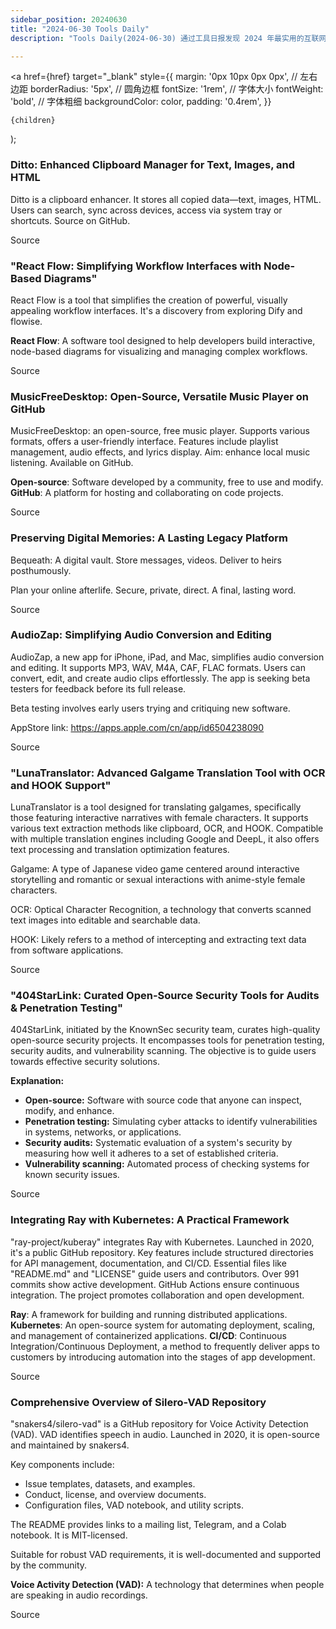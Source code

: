 ```yaml
---
sidebar_position: 20240630
title: "2024-06-30 Tools Daily"
description: "Tools Daily(2024-06-30) 通过工具日报发现 2024 年最实用的互联网软件、AI工具和产品！"

---
```



  <a
    href={href}
    target="_blank"
    style={{
      margin: '0px 10px 0px 0px', // 左右边距
      borderRadius: '5px', // 圆角边框
      fontSize: '1rem', // 字体大小
      fontWeight: 'bold', // 字体粗细
      backgroundColor: color,
      padding: '0.4rem',
    }}
  >
    {children}
  </a>
);

### Ditto: Enhanced Clipboard Manager for Text, Images, and HTML

Ditto is a clipboard enhancer. It stores all copied data—text, images, HTML. Users can search, sync across devices, access via system tray or shortcuts. Source on GitHub.

<Link href="https://x.com/knowledgefxg/status/1807036824428146897" color="#B0C4DE">Source</Link>

### "React Flow: Simplifying Workflow Interfaces with Node-Based Diagrams"

React Flow is a tool that simplifies the creation of powerful, visually appealing workflow interfaces. It's a discovery from exploring Dify and flowise.

**React Flow**: A software tool designed to help developers build interactive, node-based diagrams for visualizing and managing complex workflows.

<Link href="https://x.com/beihuo/status/1807152256866979857" color="#B0C4DE">Source</Link>

### MusicFreeDesktop: Open-Source, Versatile Music Player on GitHub

MusicFreeDesktop: an open-source, free music player. Supports various formats, offers a user-friendly interface. Features include playlist management, audio effects, and lyrics display. Aim: enhance local music listening. Available on GitHub.

**Open-source**: Software developed by a community, free to use and modify.
**GitHub**: A platform for hosting and collaborating on code projects.

<Link href="https://x.com/knowledgefxg/status/1807036814231830975" color="#B0C4DE">Source</Link>

### Preserving Digital Memories: A Lasting Legacy Platform

Bequeath: A digital vault.
Store messages, videos.
Deliver to heirs posthumously.

Plan your online afterlife.
Secure, private, direct.
A final, lasting word.

<Link href="https://www.producthunt.com/posts/bequeath-app" color="#B0C4DE">Source</Link>

### AudioZap: Simplifying Audio Conversion and Editing

AudioZap, a new app for iPhone, iPad, and Mac, simplifies audio conversion and editing. It supports MP3, WAV, M4A, CAF, FLAC formats. Users can convert, edit, and create audio clips effortlessly. The app is seeking beta testers for feedback before its full release.

Beta testing involves early users trying and critiquing new software.

AppStore link: https://apps.apple.com/cn/app/id6504238090

<Link href="https://github.com/ruanyf/weekly/issues/4738" color="#B0C4DE">Source</Link>

### "LunaTranslator: Advanced Galgame Translation Tool with OCR and HOOK Support"

LunaTranslator is a tool designed for translating galgames, specifically those featuring interactive narratives with female characters. It supports various text extraction methods like clipboard, OCR, and HOOK. Compatible with multiple translation engines including Google and DeepL, it also offers text processing and translation optimization features.

Galgame: A type of Japanese video game centered around interactive storytelling and romantic or sexual interactions with anime-style female characters.

OCR: Optical Character Recognition, a technology that converts scanned text images into editable and searchable data.

HOOK: Likely refers to a method of intercepting and extracting text data from software applications.

<Link href="https://x.com/knowledgefxg/status/1807036820661649634" color="#B0C4DE">Source</Link>

### "404StarLink: Curated Open-Source Security Tools for Audits & Penetration Testing"

404StarLink, initiated by the KnownSec security team, curates high-quality open-source security projects. It encompasses tools for penetration testing, security audits, and vulnerability scanning. The objective is to guide users towards effective security solutions.

**Explanation:**
- **Open-source:** Software with source code that anyone can inspect, modify, and enhance.
- **Penetration testing:** Simulating cyber attacks to identify vulnerabilities in systems, networks, or applications.
- **Security audits:** Systematic evaluation of a system's security by measuring how well it adheres to a set of established criteria.
- **Vulnerability scanning:** Automated process of checking systems for known security issues.

<Link href="https://x.com/knowledgefxg/status/1807036831080341987" color="#B0C4DE">Source</Link>

### Integrating Ray with Kubernetes: A Practical Framework

"ray-project/kuberay" integrates Ray with Kubernetes. Launched in 2020, it's a public GitHub repository. Key features include structured directories for API management, documentation, and CI/CD. Essential files like "README.md" and "LICENSE" guide users and contributors. Over 991 commits show active development. GitHub Actions ensure continuous integration. The project promotes collaboration and open development.

**Ray**: A framework for building and running distributed applications.
**Kubernetes**: An open-source system for automating deployment, scaling, and management of containerized applications.
**CI/CD**: Continuous Integration/Continuous Deployment, a method to frequently deliver apps to customers by introducing automation into the stages of app development.

<Link href="https://github.com/ray-project/kuberay" color="#B0C4DE">Source</Link>

### Comprehensive Overview of Silero-VAD Repository

"snakers4/silero-vad" is a GitHub repository for Voice Activity Detection (VAD). VAD identifies speech in audio. Launched in 2020, it is open-source and maintained by snakers4.

Key components include:
- Issue templates, datasets, and examples.
- Conduct, license, and overview documents.
- Configuration files, VAD notebook, and utility scripts.

The README provides links to a mailing list, Telegram, and a Colab notebook. It is MIT-licensed.

Suitable for robust VAD requirements, it is well-documented and supported by the community.

**Voice Activity Detection (VAD):** A technology that determines when people are speaking in audio recordings.

<Link href="https://github.com/snakers4/silero-vad" color="#B0C4DE">Source</Link>

